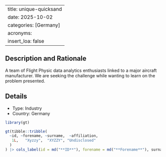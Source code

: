 
---
title: unique-quicksand
date: 2025-10-02
categories: [Germany]
acronyms:
  insert_loa: false
---

## Description and Rationale

A team of Flight Physic data analytics enthusiasts linked to a major aircraft manufacturer. We are seeking the challenge while wanting to learn on the problem presented.

## Details

* Type: Industry
* Country: Germany

```r
library(gt)

gt(tibble::tribble(
  ~id, ~forename, ~surname,  ~affiliation,
   1L,   "Xyzzy",  "XYZZY", "Undisclosed"
  )
) |> cols_label(id = md("**ID**"), forename = md("**Forename**"), surname ~ md("**Surname**"), affiliation ~ md("**Affiliation**"))
```
